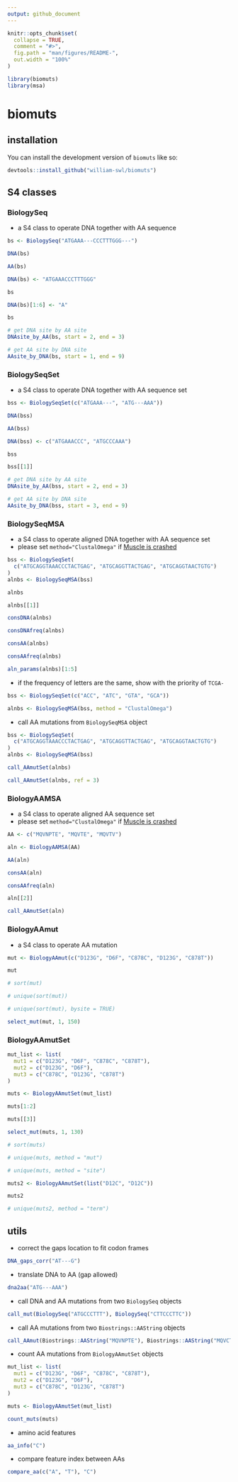 ```yaml
---
output: github_document
---
```


<!-- README.md is generated from README.Rmd. Please edit that file -->

```r
knitr::opts_chunk$set(
  collapse = TRUE,
  comment = "#>",
  fig.path = "man/figures/README-",
  out.width = "100%"
)

library(biomuts)
library(msa)
```

# biomuts

<!-- badges: start -->
<!-- badges: end -->


## installation

You can install the development version of `biomuts` like so:

``` r
devtools::install_github("william-swl/biomuts")
```

## S4 classes

### BiologySeq
- a S4 class to operate DNA together with AA sequence

```r
bs <- BiologySeq("ATGAAA---CCCTTTGGG---")

DNA(bs)

AA(bs)

DNA(bs) <- "ATGAAACCCTTTGGG"

bs

DNA(bs)[1:6] <- "A"

bs

# get DNA site by AA site
DNAsite_by_AA(bs, start = 2, end = 3)

# get AA site by DNA site
AAsite_by_DNA(bs, start = 1, end = 9)
```


### BiologySeqSet
- a S4 class to operate DNA together with AA sequence set

```r
bss <- BiologySeqSet(c("ATGAAA---", "ATG---AAA"))

DNA(bss)

AA(bss)

DNA(bss) <- c("ATGAAACCC", "ATGCCCAAA")

bss

bss[[1]]

# get DNA site by AA site
DNAsite_by_AA(bss, start = 2, end = 3)

# get AA site by DNA site
AAsite_by_DNA(bss, start = 3, end = 9)
```

### BiologySeqMSA
- a S4 class to operate aligned DNA together with AA sequence set
- please set `method="ClustalOmega"` if [Muscle is crashed](https://stackoverflow.com/questions/76663781/using-msa-package-in-r-and-it-is-crashing)

```r
bss <- BiologySeqSet(
  c("ATGCAGGTAAACCCTACTGAG", "ATGCAGGTTACTGAG", "ATGCAGGTAACTGTG")
)
alnbs <- BiologySeqMSA(bss)

alnbs

alnbs[[1]]

consDNA(alnbs)

consDNAfreq(alnbs)

consAA(alnbs)

consAAfreq(alnbs)

aln_params(alnbs)[1:5]
```

- if the frequency of letters are the same, show with the priority of `TCGA-`

```r
bss <- BiologySeqSet(c("ACC", "ATC", "GTA", "GCA"))

alnbs <- BiologySeqMSA(bss, method = "ClustalOmega")
```

- call AA mutations from `BiologySeqMSA` object

```r
bss <- BiologySeqSet(
  c("ATGCAGGTAAACCCTACTGAG", "ATGCAGGTTACTGAG", "ATGCAGGTAACTGTG")
)
alnbs <- BiologySeqMSA(bss)

call_AAmutSet(alnbs)

call_AAmutSet(alnbs, ref = 3)
```


### BiologyAAMSA
- a S4 class to operate aligned AA sequence set
- please set `method="ClustalOmega"` if [Muscle is crashed](https://stackoverflow.com/questions/76663781/using-msa-package-in-r-and-it-is-crashing)

```r
AA <- c("MQVNPTE", "MQVTE", "MQVTV")

aln <- BiologyAAMSA(AA)

AA(aln)

consAA(aln)

consAAfreq(aln)

aln[[2]]

call_AAmutSet(aln)
```

### BiologyAAmut

- a S4 class to operate AA mutation
```r
mut <- BiologyAAmut(c("D123G", "D6F", "C878C", "D123G", "C878T"))

mut

# sort(mut)

# unique(sort(mut))

# unique(sort(mut), bysite = TRUE)

select_mut(mut, 1, 150)
```

### BiologyAAmutSet

```r
mut_list <- list(
  mut1 = c("D123G", "D6F", "C878C", "C878T"),
  mut2 = c("D123G", "D6F"),
  mut3 = c("C878C", "D123G", "C878T")
)

muts <- BiologyAAmutSet(mut_list)

muts[1:2]

muts[[3]]

select_mut(muts, 1, 130)

# sort(muts)

# unique(muts, method = "mut")

# unique(muts, method = "site")

muts2 <- BiologyAAmutSet(list("D12C", "D12C"))

muts2

# unique(muts2, method = "term")
```


## utils
- correct the gaps location to fit codon frames
```r
DNA_gaps_corr("AT---G")
```

- translate DNA to AA (gap allowed)
```r
dna2aa("ATG---AAA")
```

- call DNA and AA mutations from two `BiologySeq` objects
```r
call_mut(BiologySeq("ATGCCCTTT"), BiologySeq("CTTCCCTTC"))
```

- call AA mutations from two `Biostrings::AAString` objects
```r
call_AAmut(Biostrings::AAString("MQVNPTE"), Biostrings::AAString("MQVCTTE"))
```


- count AA mutations from `BiologyAAmutSet` objects

```r
mut_list <- list(
  mut1 = c("D123G", "D6F", "C878C", "C878T"),
  mut2 = c("D123G", "D6F"),
  mut3 = c("C878C", "D123G", "C878T")
)

muts <- BiologyAAmutSet(mut_list)

count_muts(muts)
```

- amino acid features
```r
aa_info("C")
```

- compare feature index between AAs
```r
compare_aa(c("A", "T"), "C")
```
